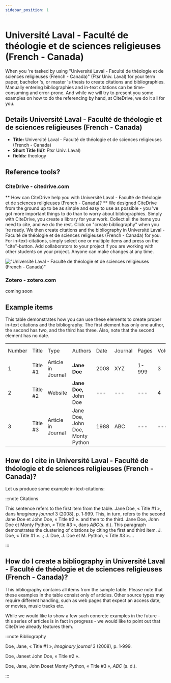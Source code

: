 ```yaml
---
sidebar_position: 1
---
```


# Université Laval - Faculté de théologie et de sciences religieuses (French - Canada)

When you 're tasked by using "Université Laval - Faculté de théologie et de sciences religieuses (French - Canada)" (Ftsr Univ. Laval) for your term paper, bachelor 's, or master 's thesis to create citations and bibliographies.
Manually entering bibliographies and in-text citations can be time-consuming and error-prone. And while we will try to present you some examples on how to do the referencing by hand, at CiteDrive, we do it all for you.

## Details  Université Laval - Faculté de théologie et de sciences religieuses (French - Canada)
* **Title:** Université Laval - Faculté de théologie et de sciences religieuses (French - Canada)
* **Short Title (Id):** Ftsr Univ. Laval)
* **fields:** theology

## Reference tools?
### CiteDrive - citedrive.com
** How can CiteDrive help you with Université Laval - Faculté de théologie et de sciences religieuses (French - Canada)? **
We designed CiteDrive from the ground up to be as simple and easy to use as possible - you 've got more important things to do than to worry about bibliographies. Simply with CiteDrive, you create a library for your work. Collect all the items you need to cite, and we do the rest. Click on "create bibliography" when you 're ready. We then create citations and the bibliography in Université Laval - Faculté de théologie et de sciences religieuses (French - Canada) for you. For in-text-citations, simply select one or multiple items and press on the "cite"-button. Add collaborators to your project if you are working with other students on your project. Anyone can make changes at any time.


!["Université Laval - Faculté de théologie et de sciences religieuses (French - Canada)"](images/universite-laval--faculte-de-theologie-et-de-sciences-religieuses-french--canada.svg "Choose Université Laval - Faculté de théologie et de sciences religieuses (French - Canada) in the CiteDrive App")

### Zotero - zotero.com

coming soon

## Example items

This table demonstrates how you can use these elements to create proper in-text citations and the bibliography. The first element has only one author, the second has two, and the third has three. Also, note that the second element has no date.


<table>
  <tr>
   <td>Number
   </td>
   <td>Title
   </td>
   <td>Type
   </td>
   <td>Authors
   </td>
   <td>Date
   </td>
   <td>Journal
   </td>
   <td>Pages
   </td>
   <td>Volume
   </td>
   <td>Issue
   </td>
   <td>Access Date
   </td>
  </tr>
  <tr>
   <td>1
   </td>
   <td>Title #1
   </td>
   <td>Article in Journal
   </td>
   <td><strong>Jane Doe</strong>
   </td>
   <td>2008
   </td>
   <td>XYZ
   </td>
   <td>1-999
   </td>
   <td>3
   </td>
   <td>2
   </td>
   <td>--
   </td>
  </tr>
  <tr>
   <td>
2
   </td>
   <td>Title #2
   </td>
   <td>Website
   </td>
   <td><strong>Jane Doe, </strong>John Doe
   </td>
   <td>---
   </td>
   <td>---
   </td>
   <td>---
   </td>
   <td>4
   </td>
   <td>---
   </td>
   <td>2020-05-01
   </td>
  </tr>
  <tr>
   <td>3
   </td>
   <td>Title #3
   </td>
   <td>Article in Journal
   </td>
   <td>Jane Doe, John Doe, Monty Python
   </td>
   <td>1988
   </td>
   <td>ABC
   </td>
   <td>---
   </td>
   <td>---
   </td>
   <td>16
   </td>
   <td>---
   </td>
  </tr>
</table>



## How do I cite in  Université Laval - Faculté de théologie et de sciences religieuses (French - Canada)?

Let us produce some example in-text-citations:

:::note Citations


This sentence refers to the first item from the table. Jane Doe, « Title #1 », dans <i>Imaginary journal</i> 3 (2008), p. 1‑999. This, in turn, refers to the second Jane Doe et John  Doe, « Title #2 ».
and then to the third.  Jane Doe, John Doe et Monty Python, « Title #3 », dans <i>ABC</i>(s. d.).
This paragraph demonstrates the clustering of citations by citing the first and third item. J. Doe, « Title #1 »...; J. Doe, J. Doe et M. Python, « Title #3 »....

:::

## How do I create a bibliography in Université Laval - Faculté de théologie et de sciences religieuses (French - Canada)?

This bibliography contains all items from the sample table. Please note that these examples in the table consist only of articles. Other source types may require different handling, such as web pages that expect an access date, or movies, music tracks etc.

While we would like to show a few such concrete examples in the future - this series of articles is in fact in progress - we would like to point out that CiteDrive already features them.

:::note Bibliography

Doe, Jane, « Title #1 », <i>Imaginary journal</i> 3 (2008), p. 1‑999.

Doe, Janeet John  Doe, « Title #2 ».

Doe, Jane, John Doeet Monty Python, « Title #3 », <i>ABC</i> (s. d.).



:::


        
